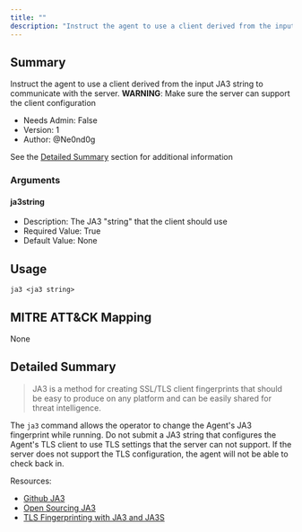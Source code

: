 ```yaml
---
title: ""
description: "Instruct the agent to use a client derived from the input JA3 string to communicate with the server."
---
```


## Summary

Instruct the agent to use a client derived from the input JA3 string to communicate with the server.
**WARNING**: Make sure the server can support the client configuration

- Needs Admin: False  
- Version: 1  
- Author: @Ne0nd0g

See the [Detailed Summary](#detailed-summary) section for additional information

### Arguments

#### ja3string

- Description: The JA3 "string" that the client should use
- Required Value: True
- Default Value: None

## Usage

```
ja3 <ja3 string>
```

## MITRE ATT&CK Mapping

None

## Detailed Summary

>JA3 is a method for creating SSL/TLS client fingerprints that should be easy to produce on any platform and can be easily shared for threat intelligence.

The `ja3` command allows the operator to change the Agent's JA3 fingerprint while running.
Do not submit a JA3 string that configures the Agent's TLS client to use TLS settings that the server can not support.
If the server does not support the TLS configuration, the agent will not be able to check back in.

Resources:

- [Github JA3](https://github.com/salesforce/ja3)
- [Open Sourcing JA3](https://engineering.salesforce.com/open-sourcing-ja3-92c9e53c3c41)
- [TLS Fingerprinting with JA3 and JA3S](https://engineering.salesforce.com/tls-fingerprinting-with-ja3-and-ja3s-247362855967)